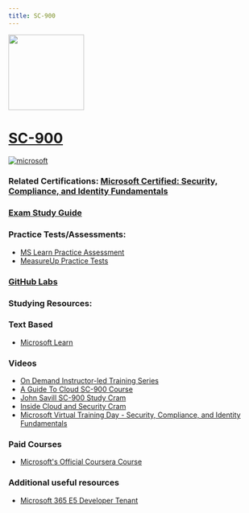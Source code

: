 ```yaml
---
title: SC-900
---
```


<img src="/sc-900.png" width="150" height="150">

# [SC-900](https://learn.microsoft.com/en-us/certifications/exams/sc-900?WT.mc_id=studentamb_165290)
<a href='https://learn.microsoft.com/en-us/certifications/browse/?type=fundamentals' target="_blank"><img alt='microsoft' src='https://img.shields.io/badge/fundamentals-100000?style=for-the-badge&logo=microsoft&logoColor=white&labelColor=0078D4&color=212221'/></a> 

### Related Certifications: [Microsoft Certified: Security, Compliance, and Identity Fundamentals](https://learn.microsoft.com/en-us/certifications/security-compliance-and-identity-fundamentals/?WT.mc_id=studentamb_165290)

### [Exam Study Guide](https://learn.microsoft.com/credentials/certifications/resources/study-guides/sc-900?WT.mc_id=studentamb_165290)

### Practice Tests/Assessments:
- [MS Learn Practice Assessment](https://learn.microsoft.com/en-us/certifications/exams/sc-900/practice/assessment?assessmentId=11&assessment-type=practice&WT.mc_id=studentamb_165290)
- [MeasureUp Practice Tests](https://www.measureup.com/microsoft-practice-test-sc-900-microsoft-security-compliance-and-identity-fundamentals.html#u44)

### [GitHub Labs](https://aka.ms/sc900labs)

### Studying Resources:

### Text Based 
- [Microsoft Learn](https://learn.microsoft.com/en-us/certifications/exams/sc-900?WT.mc_id=studentamb_165290)
### Videos
- [On Demand Instructor-led Training Series](https://learn.microsoft.com/en-us/shows/on-demand-instructor-led-training-series/?terms=SC-900&WT.mc_id=studentamb_165290)
- [A Guide To Cloud SC-900 Course](https://www.youtube.com/watch?v=UHeZnZpmtJM&list=PLhLKc18P9YOCAt0hPdnPavwr9V4ADItcq)
- [John Savill SC-900 Study Cram](https://www.youtube.com/watch?v=Bz-8jM3jg-8)
- [Inside Cloud and Security Cram](https://www.youtube.com/watch?v=rDxtTM7cOPI)
- [Microsoft Virtual Training Day - Security, Compliance, and Identity Fundamentals](https://events.microsoft.com/en-us/allevents/?language=English&clientTimeZone=1&search=Microsoft%20Security%20Virtual%20Training%20Day:%20Security,%20Compliance,%20and%20Identity%20Fundamentals)
### Paid Courses
- [Microsoft's Official Coursera Course](https://www.coursera.org/professional-certificates/microsoft-cybersecurity-analyst)
### Additional useful resources
- [Microsoft 365 E5 Developer Tenant](https://developer.microsoft.com/en-us/microsoft-365/dev-program?WT.mc_id=studentamb_165290)

